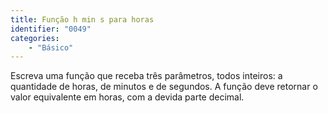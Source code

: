 ```yaml
---
title: Função h min s para horas
identifier: "0049"
categories:
    - "Básico"
---
```

::: {#exr-0049}
Escreva uma função que receba três parâmetros, todos inteiros: a quantidade de horas, de minutos e de segundos. A função deve retornar o valor equivalente em horas, com a devida parte decimal.
:::